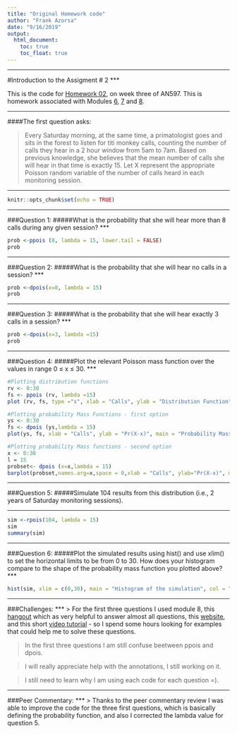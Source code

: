```yaml
---
title: "Original Homework code"
author: "Frank Azorsa"
date: "9/16/2019"
output:
  html_document:
    toc: true
    toc_float: true
---
```


***
#Introduction to the Assigment # 2
***

This is the code for [Homework 02](https://fuzzyatelin.github.io/bioanth-stats/homework-02.html), on week three of AN597. This is homework associated with Modules [6](https://fuzzyatelin.github.io/bioanth-stats/module-06/module-06.html), [7](https://fuzzyatelin.github.io/bioanth-stats/module-07/module-07.html) and [8](https://fuzzyatelin.github.io/bioanth-stats/module-08/module-08.html).

***
####The first question asks:

>Every Saturday morning, at the same time, a primatologist goes and sits in the forest to listen for titi monkey calls, counting the number of calls they hear in a 2 hour window from 5am to 7am. Based on previous knowledge, she believes that the mean number of calls she will hear in that time is exactly 15. Let X represent the appropriate Poisson random variable of the number of calls heard in each monitoring session.

***

```r
knitr::opts_chunk$set(echo = TRUE)
```

***
###Question 1:
#####What is the probability that she will hear more than 8 calls during any given session?
***

```r
prob <-ppois (8, lambda = 15, lower.tail = FALSE)
prob
```

***
###Question 2:
#####What is the probability that she will hear no calls in a session?
***

```r
prob <-dpois(x=0, lambda = 15)
prob
```

***
###Question 3:
#####What is the probability that she will hear exactly 3 calls in a session?
***

```r
prob <-dpois(x=3, lambda =15)
prob
```

***
###Question 4:
#####Plot the relevant Poisson mass function over the values in range 0 ≤ x ≤ 30.
***

```r
#Plotting distribution functions
rv <- 0:30
fs <- ppois (rv, lambda =15)
plot (rv, fs, type ="s", xlab = "Calls", ylab = "Distribution Function")

#Plotting probability Mass Functions - first option
ys <- 0:30
fs <- dpois (ys,lambda = 15)
plot(ys, fs, xlab = "Calls", ylab = "Pr(X-x)", main = "Probability Mass Function")

#Plotting probability Mass functions - second option
x <- 0:30
l = 15
probset<- dpois (x=x,lambda = 15)
barplot(probset,names.arg=x,space = 0,xlab = "Calls", ylab="Pr(X-x)", main="Probability Mass Function")
```

***
###Question 5:
#####Simulate 104 results from this distribution (i.e., 2 years of Saturday monitoring sessions).

***
```r
sim <-rpois(104, lambda = 15)
sim
summary(sim)
```

***
###Question 6:
#####Plot the simulated results using hist() and use xlim() to set the horizontal limits to be from 0 to 30. How does your histogram compare to the shape of the probability mass function you plotted above?
***

```r
hist(sim, xlim = c(0,30), main = "Histogram of the simulation", col = "white", xlab = "number of calls")
```

***
###Challenges:
***
> For the first three questions I used module 8, this [hangout](https://orfe.princeton.edu/~jqfan/fan/classes/245/rhandout2.pdf) which as very helpful to answer almost all questions, this [website](https://rstudio-pubs-static.s3.amazonaws.com/456645_107fa2aa82de4b1da6c78c418bab9fe9.html), and this short [video tutorial](https://www.youtube.com/watch?v=778WK1Pf8eI) - so I spend some hours looking for examples that could help me to solve these questions.

> In the first three questions I am still confuse beetween ppois and dpois. 

> I will really appreciate help with the annotations, I still working on it.

> I still need to learn why I am using each code for each question =).

***
###Peer Commentary:
***
> Thanks to the peer commentary review I was able to improve the code for the three first questions, which is basically defining the probability function, and also I corrected the lambda value for question 5.